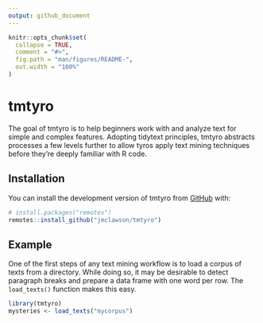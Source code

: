 ```yaml
---
output: github_document
---
```


<!-- README.md is generated from README.Rmd. Please edit that file -->

```r
knitr::opts_chunk$set(
  collapse = TRUE,
  comment = "#>",
  fig.path = "man/figures/README-",
  out.width = "100%"
)
```

# tmtyro

<!-- badges: start -->
<!-- badges: end -->

The goal of tmtyro is to help beginners work with and analyze text for simple and complex features. Adopting tidytext principles, tmtyro abstracts processes a few levels further to allow tyros apply text mining techniques before they're deeply familiar with R code. 

## Installation

You can install the development version of tmtyro from [GitHub](https://github.com/) with:

``` r
# install.packages("remotes")
remotes::install_github("jmclawson/tmtyro")
```

## Example

One of the first steps of any text mining workflow is to load a corpus of texts from a directory. While doing so, it may be desirable to detect paragraph breaks and prepare a data frame with one word per row. The `load_texts()` function makes this easy.

```r
library(tmtyro)
mysteries <- load_texts("mycorpus")
```

